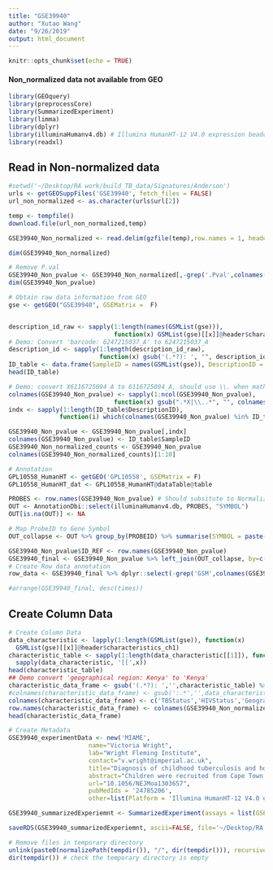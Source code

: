 ```yaml
---
title: "GSE39940"
author: "Xutao Wang"
date: "9/26/2019"
output: html_document
---
```


```r
knitr::opts_chunk$set(echo = TRUE)
```

#### Non_normalized data not available from GEO
```r
library(GEOquery)
library(preprocessCore)
library(SummarizedExperiment)
library(limma)
library(dplyr)
library(illuminaHumanv4.db) # Illumina HumanHT-12 V4.0 expression beadchip
library(readxl)
```

## Read in Non-normalized data
```r
#setwd('~/Desktop/RA work/build_TB_data/Signatures/Anderson')
urls <- getGEOSuppFiles('GSE39940', fetch_files = FALSE)
url_non_normalized <- as.character(urls$url[2])

temp <- tempfile()
download.file(url_non_normalized,temp)

GSE39940_Non_normalized <- read.delim(gzfile(temp),row.names = 1, header = TRUE)

dim(GSE39940_Non_normalized)
```

```r
# Remove P.val
GSE39940_Non_pvalue <- GSE39940_Non_normalized[,-grep('.Pval',colnames(GSE39940_Non_normalized))]
dim(GSE39940_Non_pvalue)
```
```r
# Obtain raw data information from GEO
gse <- getGEO("GSE39940", GSEMatrix =  F)


description_id_raw <- sapply(1:length(names(GSMList(gse))), 
                             function(x) GSMList(gse)[[x]]@header$characteristics_ch1[4])
# Demo: Convert 'barcode: 6247215037_A' to 6247215037_A
description_id <- sapply(1:length(description_id_raw), 
                         function(x) gsub('(.*?): ', "", description_id_raw[x]))
ID_table <- data.frame(SampleID = names(GSMList(gse)), DescriptionID = description_id)
head(ID_table)
```

```r
# Demo: convert X6116725094_A to 6116725094_A, should use \\. when mathcing . 
colnames(GSE39940_Non_pvalue) <- sapply(1:ncol(GSE39940_Non_pvalue), 
                             function(x) gsub(".*X|\\..*", "", colnames(GSE39940_Non_pvalue)[x]))
indx <- sapply(1:length(ID_table$DescriptionID), 
              function(i) which(colnames(GSE39940_Non_pvalue) %in% ID_table$DescriptionID[i]));indx

GSE39940_Non_pvalue <- GSE39940_Non_pvalue[,indx]
colnames(GSE39940_Non_pvalue) <- ID_table$SampleID
GSE39940_Non_normalized_counts <- GSE39940_Non_pvalue
colnames(GSE39940_Non_normalized_counts)[1:10]
```


```r
# Annotation
GPL10558_HumanHT <- getGEO('GPL10558', GSEMatrix = F)
GPL10558_HumanHT_dat <- GPL10558_HumanHT@dataTable@table

PROBES <- row.names(GSE39940_Non_pvalue) # Should subsitute to Normalized file???
OUT <- AnnotationDbi::select(illuminaHumanv4.db, PROBES, "SYMBOL")
OUT[is.na(OUT)] <- NA

# Map ProbeID to Gene Symbol 
OUT_collapse <- OUT %>% group_by(PROBEID) %>% summarise(SYMBOL = paste(SYMBOL, collapse="///"), times = length(unlist(strsplit(SYMBOL, "///")))) 

GSE39940_Non_pvalue$ID_REF <- row.names(GSE39940_Non_pvalue)
GSE39940_final <- GSE39940_Non_pvalue %>% left_join(OUT_collapse, by=c('ID_REF'="PROBEID")) %>% left_join(GPL10558_HumanHT_dat, by = c('ID_REF'='ID')) 
# Create Row data annotation
row_data <- GSE39940_final %>% dplyr::select(-grep('GSM',colnames(GSE39940_final))) %>% DataFrame()

#arrange(GSE39940_final, desc(times))
```

## Create Column Data
```r
# Create Column Data
data_characteristic <- lapply(1:length(GSMList(gse)), function(x)  
  GSMList(gse)[[x]]@header$characteristics_ch1)
characteristic_table <- sapply(1:length(data_characteristic[[1]]), function(x) 
  sapply(data_characteristic, '[[',x)) 
head(characteristic_table)
## Demo convert 'geographical region: Kenya' to 'Kenya'
characteristic_data_frame <- gsub('(.*?): ','',characteristic_table) %>% DataFrame()
#colnames(characteristic_data_frame) <- gsub(':.*','',data_characteristic[[1]])
colnames(characteristic_data_frame) <- c('TBStatus','HIVStatus','GeographicalRegion','Barcode')
row.names(characteristic_data_frame) <- colnames(GSE39940_Non_normalized_counts)
head(characteristic_data_frame)
```

```r
# Create Metadata
GSE39940_experimentData <- new('MIAME',
                      name="Victoria Wright",
                      lab="Wright Fleming Institute",
                      contact="v.wright@imperial.ac.uk",
                      title="Diagnosis of childhood tuberculosis and host RNA expression in Africa",
                      abstract="Children were recruited from Cape Town, South Africa (n=157) and Blantyre, Malawi (n=177) who were either HIV+ or HIV - with either active TB, LTBI or OD. ",
                      url="10.1056/NEJMoa1303657",
                      pubMedIds = '24785206',
                      other=list(Platform = 'Illumina HumanHT-12 V4.0 expression beadchip'))

GSE39940_summarizedExperiemnt <- SummarizedExperiment(assays = list(GSEGSE39940_Non_normalized_counts= as.matrix(GSE39940_Non_normalized_counts)), colData = characteristic_data_frame, rowData = row_data, metadata = list(GSE39940_experimentData)); GSE39940_summarizedExperiemnt

```

```r
saveRDS(GSE39940_summarizedExperiemnt, ascii=FALSE, file='~/Desktop/RA work/build_TB_data/Signatures/Anderson/GSE39940/GSE39940_summarizedExperiemnt.RDS')

# Remove files in temporary directory
unlink(paste0(normalizePath(tempdir()), "/", dir(tempdir())), recursive = TRUE)
dir(tempdir()) # check the temporary directory is empty
```











